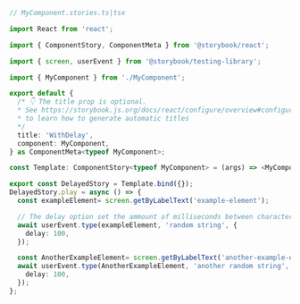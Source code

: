 ```ts
// MyComponent.stories.ts|tsx

import React from 'react';

import { ComponentStory, ComponentMeta } from '@storybook/react';

import { screen, userEvent } from '@storybook/testing-library';

import { MyComponent } from './MyComponent';

export default {
  /* 👇 The title prop is optional.
  * See https://storybook.js.org/docs/react/configure/overview#configure-story-loading
  * to learn how to generate automatic titles
  */
  title: 'WithDelay',
  component: MyComponent,
} as ComponentMeta<typeof MyComponent>;

const Template: ComponentStory<typeof MyComponent> = (args) => <MyComponent {...args} />;

export const DelayedStory = Template.bind({});
DelayedStory.play = async () => {
  const exampleElement= screen.getByLabelText('example-element');

  // The delay option set the ammount of milliseconds between characters being typed
  await userEvent.type(exampleElement, 'random string', {
    delay: 100,
  });

  const AnotherExampleElement= screen.getByLabelText('another-example-element');
  await userEvent.type(AnotherExampleElement, 'another random string', {
    delay: 100,
  });
};
```